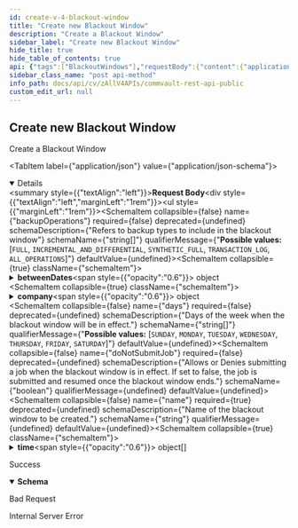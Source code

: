 ```yaml
---
id: create-v-4-blackout-window
title: "Create new Blackout Window"
description: "Create a Blackout Window"
sidebar_label: "Create new Blackout Window"
hide_title: true
hide_table_of_contents: true
api: {"tags":["BlackoutWindows"],"requestBody":{"content":{"application/json":{"schema":{"description":"betweenDates refers to the dates where the blackout window will be in effect. Dates have to be given in unix time format. time has to be provided in seconds. company refers to company to which the blackout window is associated.Id is given first preference if both are id and name are provided.","properties":{"backupOperations":{"description":"Refers to backup types to include in the blackout window","items":{"enum":["FULL","INCREMENTAL_AND_DIFFERENTIAL","SYNTHETIC_FULL","TRANSACTION_LOG","ALL_OPERATIONS"],"type":"string"},"type":"array"},"betweenDates":{"properties":{"end":{"description":"the blackout window is no longer in effect from this point on.","format":"int64","type":"integer"},"start":{"description":"the blackout window comes into effect at this point.","format":"int64","type":"integer"}},"type":"object"},"company":{"properties":{"id":{"format":"int32","type":"integer","x-terraform-omitempty":true,"x-terraform-set-key":true},"name":{"nullable":true,"type":"string"}},"type":"object"},"days":{"description":"Days of the week when the blackout window will be in effect.","items":{"description":"Specific day of the week","enum":["SUNDAY","MONDAY","TUESDAY","WEDNESDAY","THURSDAY","FRIDAY","SATURDAY"],"format":"","type":"string"},"type":"array"},"doNotSubmitJob":{"description":"Allows or Denies submitting a job when the blackout window is in effect. If set to false, the job is submitted and resumed once the blackout window ends.","type":"boolean"},"name":{"description":"Name of the blackout window to be created.","type":"string"},"time":{"description":"Refers to the time between which the blackout window will be in effect. It has to be provided in seconds","items":{"properties":{"end":{"description":"the blackout window is no longer in effect from this point on.","format":"int64","type":"integer"},"start":{"description":"the blackout window comes into effect at this point.","format":"int64","type":"integer"}},"type":"object"},"type":"array"},"weeks":{"description":"Refers to the weeks of the month that the blackout window will be in effect.","items":{"enum":["FIRST","SECOND","THIRD","FOURTH","LAST","EVERY"],"format":"","type":"string"},"type":"array"}},"required":["name"],"type":"object"}}}},"responses":{"200":{"description":"Success","content":{"application/json":{"schema":{"properties":{"id":{"format":"int32","type":"integer","x-terraform-omitempty":true,"x-terraform-set-key":true},"name":{"nullable":true,"type":"string"}},"type":"object"}}}},"400":{"description":"Bad Request"},"500":{"description":"Internal Server Error"}},"operationId":"CreateV4BlackoutWindow","description":"Create a Blackout Window","method":"post","path":"/V4/BlackoutWindow","servers":[{"url":"http://{hostname}/webconsole/api","variables":{"hostname":{"default":"localhost","description":"Webconsole"}}}],"securitySchemes":{"token":{"in":"header","name":"Authtoken","type":"apiKey"}},"jsonRequestBodyExample":{"backupOperations":["FULL"],"betweenDates":{"end":0,"start":0},"company":{"id":0,"name":"string"},"days":["SUNDAY"],"doNotSubmitJob":true,"name":"string","time":[{"end":0,"start":0}],"weeks":["FIRST"]},"info":{"version":"1.0.0","contact":{},"description":"## Welcome\n\nWelcome to Commvault's Rest APIs. You can explore our APIs in [Postman](https://getpostman.com) using the predefined requests we created\n\nThe current version of this documentation is **Commvault Platform Release 2022E**.\n\nYou can access LTS documentation here:\n\n[Feature Release 11.20](https://documenter.getpostman.com/view/2046098/UVR7KoPJ)\n\n[Feature Release 11.24](https://documenter.getpostman.com/view/2046098/UVR7KoPL)\n\nFor more V2 and Latest APIs, please visit your API Explorer page.  \n[*More Details*](http://documentation.commvault.com/commvault/v11/article?p=107350_1.htm)\n\n## Setup\n\nTo get started, [create an environment in Postman](https://www.getpostman.com/docs/environments), select that environment, and set your environment variables by entering necessary values in the `0 - Setup/Environment Setup` pre-request script ([documentation on pre-request scripts](http://www.getpostman.com/docs/pre_request_scripts)). Also, Some of our calls might have dependencies. `GET`/`PUT`/`DELETE` may only work after an item is created with a `POST`.\n\nThe same set of APIs can be used for both XML and JSON. If you want to get equivalent JSON for the XML, use our [API](https://api.commvault.com/#fe2fa795-dd7c-4416-857d-75704b52be8c) for conversion.\n\n**Note:** Swagger Documentation for V2/Latest APIs are present in the following URL:  \n`{ServerURL}/sandbox/apiexplorer`\n\n[*More Details*](http://documentation.commvault.com/commvault/v11/article?p=45551.htm)","title":"Commvault Rest API - Public"},"postman":{"name":"Create new Blackout Window","description":{"content":"Create a Blackout Window","type":"text/plain"},"url":{"path":["V4","BlackoutWindow"],"host":["{{baseUrl}}"],"query":[],"variable":[]},"header":[{"key":"Content-Type","value":"application/json"},{"key":"Accept","value":"application/json"}],"method":"POST","body":{"mode":"raw","raw":"\"\"","options":{"raw":{"language":"json"}}}}}
sidebar_class_name: "post api-method"
info_path: docs/api/cv/zAllV4APIs/commvault-rest-api-public
custom_edit_url: null
---
```



## Create new Blackout Window



Create a Blackout Window

<MimeTabs><TabItem label={"application/json"} value={"application/json-schema"}><details style={{}} data-collapsed={false} open={true}><summary style={{"textAlign":"left"}}><strong>Request Body</strong></summary><div style={{"textAlign":"left","marginLeft":"1rem"}}></div><ul style={{"marginLeft":"1rem"}}><SchemaItem collapsible={false} name={"backupOperations"} required={false} deprecated={undefined} schemaDescription={"Refers to backup types to include in the blackout window"} schemaName={"string[]"} qualifierMessage={"**Possible values:** [`FULL`, `INCREMENTAL_AND_DIFFERENTIAL`, `SYNTHETIC_FULL`, `TRANSACTION_LOG`, `ALL_OPERATIONS`]"} defaultValue={undefined}></SchemaItem><SchemaItem collapsible={true} className={"schemaItem"}><details style={{}}><summary style={{}}><strong>betweenDates</strong><span style={{"opacity":"0.6"}}> object</span></summary><div style={{"marginLeft":"1rem"}}><SchemaItem collapsible={false} name={"end"} required={false} deprecated={undefined} schemaDescription={"the blackout window is no longer in effect from this point on."} schemaName={"int64"} qualifierMessage={undefined} defaultValue={undefined}></SchemaItem><SchemaItem collapsible={false} name={"start"} required={false} deprecated={undefined} schemaDescription={"the blackout window comes into effect at this point."} schemaName={"int64"} qualifierMessage={undefined} defaultValue={undefined}></SchemaItem></div></details></SchemaItem><SchemaItem collapsible={true} className={"schemaItem"}><details style={{}}><summary style={{}}><strong>company</strong><span style={{"opacity":"0.6"}}> object</span></summary><div style={{"marginLeft":"1rem"}}><SchemaItem collapsible={false} name={"id"} required={false} deprecated={undefined} schemaDescription={undefined} schemaName={"int32"} qualifierMessage={undefined} defaultValue={undefined}></SchemaItem><SchemaItem collapsible={false} name={"name"} required={false} deprecated={undefined} schemaDescription={undefined} schemaName={"string"} qualifierMessage={undefined} defaultValue={undefined}></SchemaItem></div></details></SchemaItem><SchemaItem collapsible={false} name={"days"} required={false} deprecated={undefined} schemaDescription={"Days of the week when the blackout window will be in effect."} schemaName={"string[]"} qualifierMessage={"**Possible values:** [`SUNDAY`, `MONDAY`, `TUESDAY`, `WEDNESDAY`, `THURSDAY`, `FRIDAY`, `SATURDAY`]"} defaultValue={undefined}></SchemaItem><SchemaItem collapsible={false} name={"doNotSubmitJob"} required={false} deprecated={undefined} schemaDescription={"Allows or Denies submitting a job when the blackout window is in effect. If set to false, the job is submitted and resumed once the blackout window ends."} schemaName={"boolean"} qualifierMessage={undefined} defaultValue={undefined}></SchemaItem><SchemaItem collapsible={false} name={"name"} required={true} deprecated={undefined} schemaDescription={"Name of the blackout window to be created."} schemaName={"string"} qualifierMessage={undefined} defaultValue={undefined}></SchemaItem><SchemaItem collapsible={true} className={"schemaItem"}><details style={{}}><summary style={{}}><strong>time</strong><span style={{"opacity":"0.6"}}> object[]</span></summary><div style={{"marginLeft":"1rem"}}><div style={{"marginTop":".5rem","marginBottom":".5rem"}}>

Refers to the time between which the blackout window will be in effect. It has to be provided in seconds

</div><SchemaItem collapsible={false} name={"end"} required={false} deprecated={undefined} schemaDescription={"the blackout window is no longer in effect from this point on."} schemaName={"int64"} qualifierMessage={undefined} defaultValue={undefined}></SchemaItem><SchemaItem collapsible={false} name={"start"} required={false} deprecated={undefined} schemaDescription={"the blackout window comes into effect at this point."} schemaName={"int64"} qualifierMessage={undefined} defaultValue={undefined}></SchemaItem></div></details></SchemaItem><SchemaItem collapsible={false} name={"weeks"} required={false} deprecated={undefined} schemaDescription={"Refers to the weeks of the month that the blackout window will be in effect."} schemaName={"string[]"} qualifierMessage={"**Possible values:** [`FIRST`, `SECOND`, `THIRD`, `FOURTH`, `LAST`, `EVERY`]"} defaultValue={undefined}></SchemaItem></ul></details></TabItem></MimeTabs><div><ApiTabs><TabItem label={"200"} value={"200"}><div>

Success

</div><div><MimeTabs schemaType={"response"}><TabItem label={"application/json"} value={"application/json"}><SchemaTabs><TabItem label={"Schema"} value={"Schema"}><details style={{}} data-collapsed={false} open={true}><summary style={{"textAlign":"left"}}><strong>Schema</strong></summary><div style={{"textAlign":"left","marginLeft":"1rem"}}></div><ul style={{"marginLeft":"1rem"}}><SchemaItem collapsible={false} name={"id"} required={false} deprecated={undefined} schemaDescription={undefined} schemaName={"int32"} qualifierMessage={undefined} defaultValue={undefined}></SchemaItem><SchemaItem collapsible={false} name={"name"} required={false} deprecated={undefined} schemaDescription={undefined} schemaName={"string"} qualifierMessage={undefined} defaultValue={undefined}></SchemaItem></ul></details></TabItem><TabItem label={"Example (from schema)"} value={"Example (from schema)"}><ResponseSamples responseExample={"{\n  \"id\": 0,\n  \"name\": \"string\"\n}"} language={"json"}></ResponseSamples></TabItem></SchemaTabs></TabItem></MimeTabs></div></TabItem><TabItem label={"400"} value={"400"}><div>

Bad Request

</div><div></div></TabItem><TabItem label={"500"} value={"500"}><div>

Internal Server Error

</div><div></div></TabItem></ApiTabs></div>
      